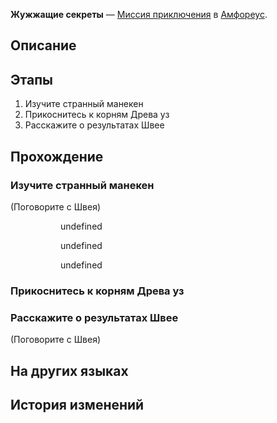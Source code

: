 {{Дополнить|Диалоги.}}
{{Миссия Инфобокс
|id              = 4015801
|Название        = 
|Изображение     = Миссия Освоения Жужжащие секреты.png
|Тип             = Миссия приключения
|События         = 
|Глава           = 
|Условия         = Завершена [[Миссия Освоения]] ''[[О гость издалека, услышь молитвы этого мира]]''
|Персонажи       = Первозданная Швея; Первопроходец
|СтартЛокация    = Вечный священный город Охема
|Мир             = Амфореус
|Локации         = Вечный священный город Охема
|Предыдущая      = 
|Следующая       = 
|Награды         = Звёздный нефрит*10; Кредиты*5 000
}}
'''Жужжащие секреты''' — [[Миссия приключения]] в [[Амфореус]].

==Описание==
{{Описание|<!--официальное описание из Перекрёстка судеб-->}}

==Этапы==
# Изучите странный манекен
# Прикоснитесь к корням Древа уз
# Расскажите о результатах Швее

==Прохождение==
{{Дополнить}}

===Изучите странный манекен===
{{Описание миссии|локация=Вечный священный город Охема|Манекен из золотых нитей выглядит так, словно только что прибыл с Пенаконии. Вас это заинтересовало. Что же это... Возможно, вы уже знаете ответ?}}
{{Диалог Начало}}

;(Поговорите с Швея)
<!--Unknown TalkSentence: 401553101-->
:<!--Unknown TalkSentence: 401553102-->
:<!--Unknown TalkSentence: 401553103-->
::{{Диалог|Стрелка}} undefined
::{{Диалог|Стрелка}} undefined
::{{Диалог|Стрелка}} undefined
:<!--Unknown TalkSentence: 401553105-->
:<!--Unknown TalkSentence: 401553110-->
:<!--Unknown TalkSentence: 401553111-->
:<!--Unknown TalkSentence: 401553112-->
<!--Unknown TalkSentence: 401553143-->
:<!--Unknown TalkSentence: 401553144-->
{{Диалог Конец}}

===Прикоснитесь к корням Древа уз===
{{Описание миссии|локация=Вечный священный город Охема|«Это творение Керкес связано с нитью романтики. Прикоснувшись к его корням, ты сможешь завязать узелок судьбы». Лёгкая загадка... Правда ведь?}}
{{Диалог Начало}}

{{Диалог Конец}}

===Расскажите о результатах Швее===
{{Описание миссии|локация=Вечный священный город Охема|Что сложного в ловле насекомых? Пора продемонстрировать Аглае свои таланты Первопроходца.}}
{{Диалог Начало}}

;(Поговорите с Швея)
:{{tx}}
{{Диалог Конец}}

==На других языках==
{{На других языках
|en   = Chirping Secret
|zhs  = 虫鸣秘闻
|zht  = 蟲鳴秘聞
|ja   = 虫鳴秘話
|ko   = 벌레들의 속삭임
|es   = El canto de los insectos
|fr   = Secrets du chant des insectes
|ru   = Жужжащие секреты
|th   = ความลับของเสียงแมลง
|vi   = Bí Mật Tiếng Côn Trùng
|de   = Das Geheimnis des Insektenzirpens
|id   = Rahasia Suara Serangga
|pt   = O Segredo do Canto dos Insetos
}}

==История изменений==
{{История изменений|3.0}}
